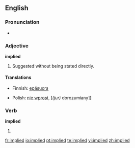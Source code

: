 ==English==

===Pronunciation===
*{{audio|en-us-implied.ogg|Audio (US)}}


===Adjective===
'''implied'''

# Suggested without being stated directly.

====Translations====
{{top}}
*Finnish: [[epäsuora]]
{{mid}}
*Polish: [[nie wprost]], [''(jur)'' dorozumiany]] {{m}}

===Verb===
'''implied'''

# {{past of|imply}}

[[fr:implied]]
[[io:implied]]
[[pt:implied]]
[[te:implied]]
[[vi:implied]]
[[zh:implied]]